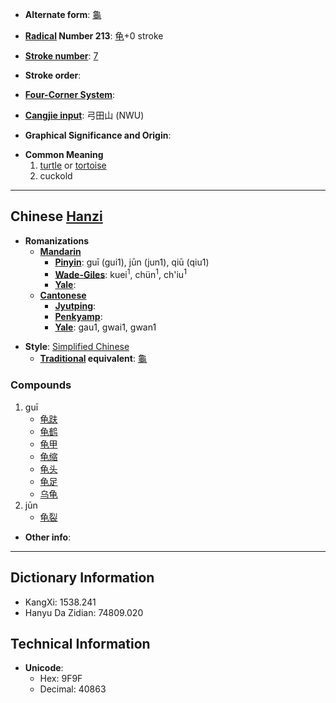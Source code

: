 * '''Alternate form''': [[龜]]

* '''[[Wiktionary:Chinese radical index| Radical]] Number 213''': [[Wiktionary:Chinese radical index 龟|龟]]+0 stroke

* '''[[Wiktionary:Chinese total strokes index|Stroke number]]''': [[Wiktionary:Chinese total strokes index 7|7]]

* '''Stroke order''': 

* '''[[Wiktionary:Chinese four corner index|Four-Corner System]]''': 

* '''[[Wiktionary:Chinese Cangjie index|Cangjie input]]''': 弓田山 (NWU)

* '''Graphical Significance and Origin''': 

* '''Common Meaning'''
*# [[turtle]] or [[tortoise]]
*# cuckold


----

== Chinese [[Hanzi]] ==

* '''Romanizations'''
** '''[[Mandarin]]'''
*** '''[[Pinyin]]''': guī (gui1), jūn (jun1), qiū (qiu1)
*** '''[[Wade-Giles]]''': kuei<sup>1</sup>, chün<sup>1</sup>, ch'iu<sup>1</sup>
*** '''[[Yale]]''': 
** '''[[Cantonese]]'''
*** '''[[Jyutping]]''':
*** '''[[Penkyamp]]''': 
*** '''[[Yale]]''': gau1, gwai1, gwan1

* '''Style''': [[Simplified Chinese]] 
** '''[[Traditional Chinese|Traditional]] equivalent''': [[龜]]

===Compounds===
#guī
#*[[龟趺]]
#*[[龟鹤]]
#*[[龟甲]]
#*[[龟缩]]
#*[[龟头]]
#*[[龟足]]
#*[[乌龟]]
#jūn
#*[[龟裂]]

* '''Other info''': 

----

== Dictionary Information ==

* KangXi: 1538.241
* Hanyu Da Zidian: 74809.020

== Technical Information ==

* '''Unicode''':
** Hex: 9F9F
** Decimal: 40863